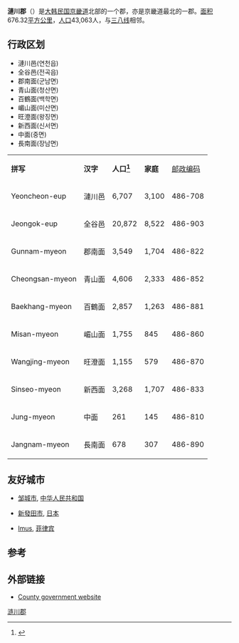 {{Infobox settlement
| name                    = 涟川郡
| translit_lang1          = 韓文
| settlement_type         = [[韩国行政区划|郡]]
| translit_lang1_type1    = [[諺文|諺文]]
| translit_lang1_info1    = {{linktext|연|천|군}}
| translit_lang1_type2    = [[朝鮮漢字|漢字]]
| translit_lang1_info2    = {{linktext|漣|川|郡}}
| translit_lang1_type3    = {{nowrap|[[文化观光部2000年式|文化观光部2000年式]]}}
| translit_lang1_info3    = Yeoncheon-gun
| translit_lang1_type4    = {{nowrap|[[馬科恩-賴肖爾表記法|馬科恩-賴肖爾表記法]]}}
| translit_lang1_info4    = Yŏnch'ŏn-gun
| image_skyline           = Gunnam dam.jpg
| image_caption           = [[臨津江|臨津江]]中上游的必勝橋
| image_flag              = Flag of Yeoncheon.svg
| image_map               = Gyeonggi-Yeoncheon.svg
| map_caption             = 涟川郡在韓國及京畿道的位置
| subdivision_type        = 國家
| subdivision_name        = {{ROK}}
| subdivision_type1       = [[朝鮮地區|地區]]
| subdivision_name1       = [[首都圈_(韓國)|首都圈]]
| subdivision_type2       = 省份
| subdivision_name2       = [[京畿道|京畿道]]
| parts_type              = 行政區劃
| parts                   = 2邑、8[[面_(行政區劃)|面]]
| area_total_km2          = 676.32
| population_total        = 42,725
| population_density_km2  = auto
| population_as_of        = 2022.02
| governing_body          = 漣川郡政府
| leader_title            = 郡守
| leader_name			  = {{link-ko|金光哲 (1958年)|김광철 (1958년)|金光哲}}
| leader_party            = {{PPP}}
| leader_title1           = 國會議員
| leader_name1            = [[金成願|金成願]]（{{PPP}}）
| blank1_name             = 郡樹
| blank1_info             = [[榉树|榉树]]
| blank2_name             = 郡花
| blank2_info             = [[大字杜鵑|大字杜鵑]]
| blank3_name             = 郡鳥
| blank3_info             = [[丹頂鶴|丹頂鶴]]
}}

'''漣川郡'''（{{kor|諺=연천군|漢=漣川郡|羅=Yeoncheon gun|f=y}}）是[[大韩民国|大韩民国]][[京畿道|京畿道]]北部的一个郡，亦是京畿道最北的一郡。[[面积|面积]]676.32[[平方公里|平方公里]]，[[人口|人口]]43,063人，与[[三八线|三八线]]相邻。

== 行政区划 ==
* 漣川邑(연천읍)
* 全谷邑(전곡읍)
* 郡南面(군남면)
* 青山面(청산면)
* 百鶴面(백학면)
* 嵋山面(미산면)
* 旺澄面(왕징면)
* 新西面(신서면)
* 中面(중면)
* 長南面(장남면)
{| class="wikitable" border=1 cellspacing=0 cellpadding=4
|'''拼写'''
|'''汉字'''
|'''人口<ref>{{Cite web |url=http://www.iyc21.net/_yc/about/a01_b01_c07.asp |title=存档副本 |access-date=2013-10-04 |archive-url=https://web.archive.org/web/20131005012815/http://www.iyc21.net/_yc/about/a01_b01_c07.asp |archive-date=2013-10-05 |dead-url=yes }}</ref>'''
|'''家庭'''
|[[邮政编码|邮政编码]]
|-
|Yeoncheon-eup
|漣川邑
|6,707 
|3,100
|486-708
|-
|Jeongok-eup
|全谷邑
|20,872 
|8,522
|486-903
|-
|Gunnam-myeon
|郡南面
|3,549
|1,704
|486-822
|-
|Cheongsan-myeon
|青山面
|4,606
|2,333
|486-852
|-
|Baekhang-myeon
|百鶴面
|2,857
|1,263
|486-881
|-
|Misan-myeon
|嵋山面
|1,755
|845
|486-860
|-
|Wangjing-myeon
|旺澄面
|1,155
|579
|486-870
|-
|Sinseo-myeon
|新西面
|3,268
|1,707
|486-833
|-
|Jung-myeon
|中面
|261
|145
|486-810
|-
|Jangnam-myeon
|長南面
|678
|307
|486-890
|}
==友好城市==
* {{flagicon|PRC}} [[邹城市|邹城市]], [[中华人民共和国|中华人民共和国]]
* {{flagicon|JPN}} [[新發田市|新發田市]], [[日本|日本]]
* {{flagicon|PHL}} [[Imus|Imus]], [[菲律宾|菲律宾]]

==参考==
{{Reflist}}

==外部链接==
*[https://web.archive.org/web/20060513031230/http://iyc21.net/_foreign/eng/main/ County government website]
{{京畿道行政區劃}}

{{korea-stub}}
{{DEFAULTSORT:Yeoncheon-gun}}

[[Category:涟川郡|]]
